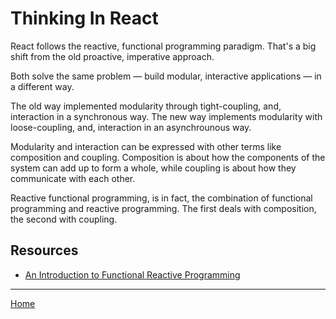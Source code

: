

<Meta title="ThinkingInReact" component={ThinkingInReact} />

# Thinking In React

React follows the reactive, functional programming paradigm. That's a big shift from the old proactive, imperative approach.

Both solve the same problem &mdash; build modular, interactive applications &mdash; in a different way.

The old way implemented modularity through tight-coupling, and, interaction in a synchronous way. The new way implements modularity with loose-coupling, and, interaction in an asynchrounous way.

Modularity and interaction can be expressed with other terms like composition and coupling. Composition is about how the components of the system can add up to form a whole, while coupling is about how they communicate with each other.

Reactive functional programming, is in fact, the combination of functional programming and reactive programming. The first deals with composition, the second with coupling.

## Resources

- [An Introduction to Functional Reactive Programming](https://blog.danlew.net/2017/07/27/an-introduction-to-functional-reactive-programming/)

---

[Home](./?path=/docs/home--storybookdocsonly)
